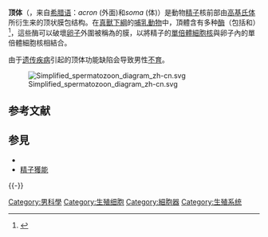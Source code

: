 {{for|真菌菌絲頂端的結構|頂體 (真菌)}}
'''顶体'''（{{lang-en|'''acrosome'''}}，来自[[希腊语|希腊语]]：''acron'' (外面)和''soma'' (体)）是動物[[精子|精子]]核前部由[[高基氏体|高基氏体]]所衍生来的顶状膜包结构。在[[真獸下綱|真獸下綱]]的[[哺乳動物|哺乳動物]]中，頂體含有多种[[酶|酶]]（包括{{le|玻璃酸酶|Hyaluronidase}}和{{le|頂體酶|Acrosin}}）<ref>{{cite web |url=http://encarta.msn.com/encnet/features/dictionary/DictionaryResults.aspx?refid=1861695331 |title=acrosome definition - Dictionary - MSN Encarta |accessdate=2007-08-15 |format= |work= |deadurl=yes |archiveurl=https://www.webcitation.org/5kwDPQanq?url=http://encarta.msn.com/encnet/features/dictionary/DictionaryResults.aspx?refid=1861695331 |archivedate=2009-10-31 }}</ref>，這些酶可以破壞[[卵子|卵子]]外圍被稱為{{le|透明帶|Zona pellucida}}的膜，以將精子的[[單倍體|單倍體]][[細胞核|細胞核]]與卵子內的單倍體細胞核相結合。

由于[[遗传疾病|遗传疾病]]引起的顶体功能缺陷会导致男性[[不育|不育]]。

[[File:Simplified_spermatozoon_diagram_zh-cn.svg|thumb]]

== 参考文献 ==
{{Reflist}}

== 参見 ==
* {{link-en|頂體反應|Acrosome reaction}}
* [[精子獲能|精子獲能]]

{{-}}
{{細胞结构}}
{{醫學小作品}}
[[Category:男科學|Category:男科學]]
[[Category:生殖细胞|Category:生殖细胞]]
[[Category:細胞器|Category:細胞器]]
[[Category:生殖系统|Category:生殖系统]]
